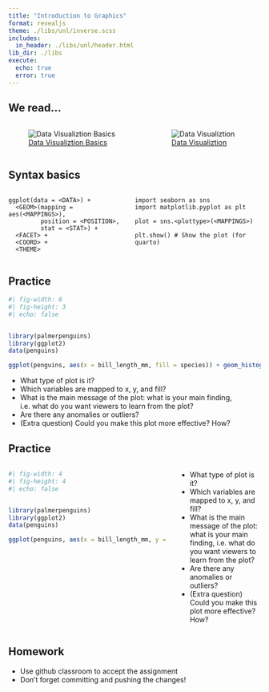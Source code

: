 ```yaml
---
title: "Introduction to Graphics"
format: revealjs
theme: ./libs/unl/inverse.scss
includes:
  in_header: ./libs/unl/header.html
lib_dir: ./libs
execute:
  echo: true
  error: true
---
```



## We read...

::: columns

::: column

![[Data Visualiztion Basics](https://srvanderplas.github.io/stat-computing-r-python/part-wrangling/02-basic-data-vis.html)](images/datavis-basics-chapter.png){fig-alt="Screenshot of the data visualization basics chapter of the textbook, found at https://srvanderplas.github.io/stat-computing-r-python/part-wrangling/02-basic-data-vis.html."}

:::


::: column


![[Data Visualiztion](https://srvanderplas.github.io/stat-computing-r-python/part-wrangling/02b-graphics.html)](images/datavis-full.png){fig-alt="Screenshot of the data visualization basics chapter of the textbook, found at https://srvanderplas.github.io/stat-computing-r-python/part-wrangling/02b-graphics.html."}

:::

:::


## Syntax basics {.large}

::: columns

::: column


```
ggplot(data = <DATA>) +
  <GEOM>(mapping = aes(<MAPPINGS>), 
         position = <POSITION>,
         stat = <STAT>) +
  <FACET> +
  <COORD> +
  <THEME>
```
:::

::: column

```
import seaborn as sns
import matplotlib.pyplot as plt

plot = sns.<plottype>(<MAPPINGS>)

plt.show() # Show the plot (for quarto)

```
:::

:::

## Practice

```r
#| fig-width: 8
#| fig-height: 3
#| echo: false


library(palmerpenguins)
library(ggplot2)
data(penguins)

ggplot(penguins, aes(x = bill_length_mm, fill = species)) + geom_histogram() + facet_wrap(~species) + guides(fill = "none") + xlab("Bill Length, mm") + ylab("Count")
```
  - What type of plot is it? 
  - Which variables are mapped to x, y, and fill? 
  - What is the main message of the plot: what is your main finding, i.e. what do you want viewers to learn from the plot? 
  - Are there any anomalies or outliers?
  - (Extra question) Could you make this plot more effective? How?
  


## Practice

::: columns

::: column

```r
#| fig-width: 4
#| fig-height: 4
#| echo: false


library(palmerpenguins)
library(ggplot2)
data(penguins)

ggplot(penguins, aes(x = bill_length_mm, y = bill_depth_mm, color = species)) + geom_point()  + xlab("Bill Length, mm") + ylab("Bill Depth, mm") + theme(legend.position = "bottom") + scale_color_discrete("Species")
```

:::

::: column
  - What type of plot is it? 
  - Which variables are mapped to x, y, and fill? 
  - What is the main message of the plot: what is your main finding, i.e. what do you want viewers to learn from the plot? 
  - Are there any anomalies or outliers?
  - (Extra question) Could you make this plot more effective? How?
  
:::

:::

## Homework

-   Use github classroom to accept the assignment
-   Don't forget committing and pushing the changes!
